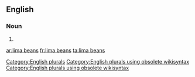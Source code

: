 ==English==

===Noun===
{{head|en}}

# {{plural of|lima bean}}

[[Category:English plurals]][[Category:English plurals using obsolete wikisyntax]][[Category:English plurals using obsolete wikisyntax]]

[[ar:lima beans]]
[[fr:lima beans]]
[[ta:lima beans]]